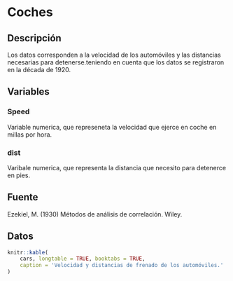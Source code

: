 # Coches

## Descripción

Los datos corresponden a la velocidad de los automóviles y las distancias necesarias para detenerse.teniendo en cuenta que los datos se registraron en la década de 1920.

## Variables

### Speed 
Variable numerica, que represeneta la velocidad que ejerce en coche en millas por hora.


### dist
Varibale numerica, que representa la distancia que necesito para detenerce en pies.

## Fuente
Ezekiel, M. (1930) Métodos de análisis de correlación. Wiley.


## Datos

```r

knitr::kable(
    cars, longtable = TRUE, booktabs = TRUE,
    caption = 'Velocidad y distancias de frenado de los automóviles.'
)
```

